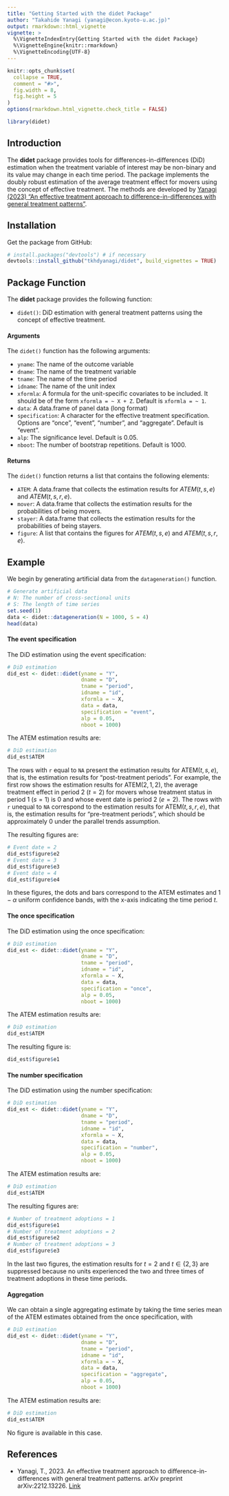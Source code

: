 ---
title: "Getting Started with the didet Package"
author: "Takahide Yanagi (yanagi@econ.kyoto-u.ac.jp)"
output: rmarkdown::html_vignette
vignette: >
  %\VignetteIndexEntry{Getting Started with the didet Package}
  %\VignetteEngine{knitr::rmarkdown}
  %\VignetteEncoding{UTF-8}
---

```{r, include = FALSE}
knitr::opts_chunk$set(
  collapse = TRUE,
  comment = "#>",
  fig.width = 8, 
  fig.height = 5 
)
options(rmarkdown.html_vignette.check_title = FALSE)
```


```{r setup, include = FALSE}
library(didet)
```

## Introduction

The **didet** package provides tools for differences-in-differences (DiD) 
estimation when the treatment variable of interest may be non-binary 
and its value may change in each time period.
The package implements the doubly robust estimation of the 
average treatment effect for movers using the concept of effective treatment.
The methods are developed by [Yanagi (2023) "An effective treatment approach to difference-in-differences with general treatment patterns"](https://doi.org/10.48550/arXiv.2212.13226).

## Installation

Get the package from GitHub:

```{r, eval = F, echo = T}
# install.packages("devtools") # if necessary
devtools::install_github("tkhdyanagi/didet", build_vignettes = TRUE)
```

## Package Function

The **didet** package provides the following function:

- `didet()`: DiD estimation with general treatment patterns using the concept of effective treatment.

#### Arguments

The `didet()` function has the following arguments:

- `yname`: The name of the outcome variable
- `dname`: The name of the treatment variable
- `tname`: The name of the time period
- `idname`: The name of the unit index
- `xformla`: A formula for the unit-specific covariates to be included.
   It should be of the form `xformla = ~ X + Z`.
   Default is `xformla = ~ 1`.
- `data`: A data.frame of panel data (long format)
- `specification`: A character for the effective treatment specification.
   Options are "once", "event", "number", and "aggregate".
   Default is "event".
- `alp`: The significance level.
   Default is 0.05.
- `nboot`: The number of bootstrap repetitions.
   Default is 1000.

#### Returns

The `didet()` function returns a list that contains the following elements:

- `ATEM`:   A data.frame that collects the estimation results for $ATEM(t, s, e)$ and $ATEM(t, s, r, e)$.
- `mover`:  A data.frame that collects the estimation results for the probabilities of being movers.
- `stayer`: A data.frame that collects the estimation results for the probabilities of being stayers.
- `figure`: A list that contains the figures for $ATEM(t,s,e)$ and $ATEM(t, s, r, e)$.

## Example

We begin by generating artificial data from the `datageneration()` function.

```{r, eval = T, echo = T}
# Generate artificial data
# N: The number of cross-sectional units
# S: The length of time series
set.seed(1)
data <- didet::datageneration(N = 1000, S = 4)
head(data)
```

#### The event specification

The DiD estimation using the event specification:
```{r, eval = T, echo = T}
# DiD estimation
did_est <- didet::didet(yname = "Y",
                        dname = "D",
                        tname = "period",
                        idname = "id",
                        xformla = ~ X,
                        data = data,
                        specification = "event",
                        alp = 0.05,
                        nboot = 1000)
```

The ATEM estimation results are:
```{r, eval = T, echo = T}
# DiD estimation
did_est$ATEM
```

The rows with `r` equal to `NA` present the estimation results for $\text{ATEM}(t, s, e)$, that is, the estimation results for "post-treatment periods".
For example, the first row shows the estimation results for $\text{ATEM}(2, 1, 2)$, the average treatment effect in period 2 ($t = 2$) for movers whose treatment status in period $1$ ($s = 1$) is $0$ and whose event date is period 2 ($e = 2$). 
The rows with `r` unequal to `NA` correspond to the estimation results for $\text{ATEM}(t, s, r, e)$, that is, the estimation results for "pre-treatment periods", which should be approximately 0 under the parallel trends assumption.

The resulting figures are:
```{r, eval = T, echo = T}
# Event date = 2
did_est$figure$e2
# Event date = 3
did_est$figure$e3
# Event date = 4
did_est$figure$e4
```

In these figures, the dots and bars correspond to the ATEM estimates and $1 - \alpha$ uniform confidence bands, with the x-axis indicating the time period $t$.

#### The once specification

The DiD estimation using the once specification:
```{r, eval = T, echo = T}
# DiD estimation
did_est <- didet::didet(yname = "Y",
                        dname = "D",
                        tname = "period",
                        idname = "id",
                        xformla = ~ X,
                        data = data,
                        specification = "once",
                        alp = 0.05,
                        nboot = 1000)
```

The ATEM estimation results are:
```{r, eval = T, echo = T}
# DiD estimation
did_est$ATEM
```

The resulting figure is:
```{r, eval = T, echo = T}
did_est$figure$e1
```

#### The number specification

The DiD estimation using the number specification:
```{r, eval = T, echo = T}
# DiD estimation
did_est <- didet::didet(yname = "Y",
                        dname = "D",
                        tname = "period",
                        idname = "id",
                        xformla = ~ X,
                        data = data,
                        specification = "number",
                        alp = 0.05,
                        nboot = 1000)
```

The ATEM estimation results are:
```{r, eval = T, echo = T}
# DiD estimation
did_est$ATEM
```

The resulting figures are:
```{r, eval = T, echo = T}
# Number of treatment adoptions = 1
did_est$figure$e1
# Number of treatment adoptions = 2
did_est$figure$e2
# Number of treatment adoptions = 3
did_est$figure$e3
```

In the last two figures, the estimation results for $t = 2$ and $t \in \{ 2, 3 \}$ are suppressed because no units experienced the two and three times of treatment adoptions in these time periods.

#### Aggregation

We can obtain a single aggregating estimate by taking the time series mean of the ATEM estimates obtained from the once specification, with
```{r, eval = T, echo = T}
# DiD estimation
did_est <- didet::didet(yname = "Y",
                        dname = "D",
                        tname = "period",
                        idname = "id",
                        xformla = ~ X,
                        data = data,
                        specification = "aggregate",
                        alp = 0.05,
                        nboot = 1000)
```

The ATEM estimation results are:
```{r, eval = T, echo = T}
# DiD estimation
did_est$ATEM
```

No figure is available in this case.

## References

- Yanagi, T., 2023. 
An effective treatment approach to difference-in-differences with general treatment patterns. 
arXiv preprint arXiv:2212.13226.
[Link](https://doi.org/10.48550/arXiv.2212.13226)
